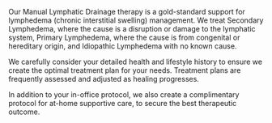 Our Manual Lymphatic Drainage therapy is a gold-standard support for lymphedema (chronic interstitial swelling) management. We treat Secondary Lymphedema, where the cause is a disruption or damage to the lymphatic system, Primary Lymphedema, where the cause is from congenital or hereditary origin, and Idiopathic Lymphedema with no known cause. 

We carefully consider your detailed health and lifestyle history to ensure we create the optimal treatment plan for your needs. Treatment plans are frequently assessed and adjusted as healing progresses.

In addition to your in-office protocol, we also create a complimentary protocol for at-home supportive care, to secure the best therapeutic outcome. 

